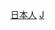{{Catnav|頁面分類|地理|国家|亚洲国家|日本|日本人}}
{{Catnav|頁面分類|各種主題的頁面分類|按國家分類|各國人物|日本人}}
{{Catnav|頁面分類|人类社会|人物|各國人物|日本人}}
{{Commons category|People of Japan by occupation}}

[[Category:日本人|]]
[[Category:各職業諸國人物|J]]